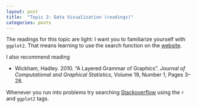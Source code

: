 ```yaml
---
layout: post
title:  "Topic 2: Data Visualization (readings)"
categories: posts
---
```


The readings for this topic are light: I want you to familiarize yourself with `ggplot2`. That means learning to use the search function on the [website](http://ggplot2.org/). 

I also recommend reading 

- Wickham, Hadley. 2010. "A Layered Grammar of Graphics". *Journal of Computational and Graphical Statistics*, Volume 19, Number 1, Pages 3–28. 

Whenever you run into problems try searching [Stackoverflow](http://stackoverflow.com/questions/tagged/ggplot2) using the `r` and `ggplot2` tags.




